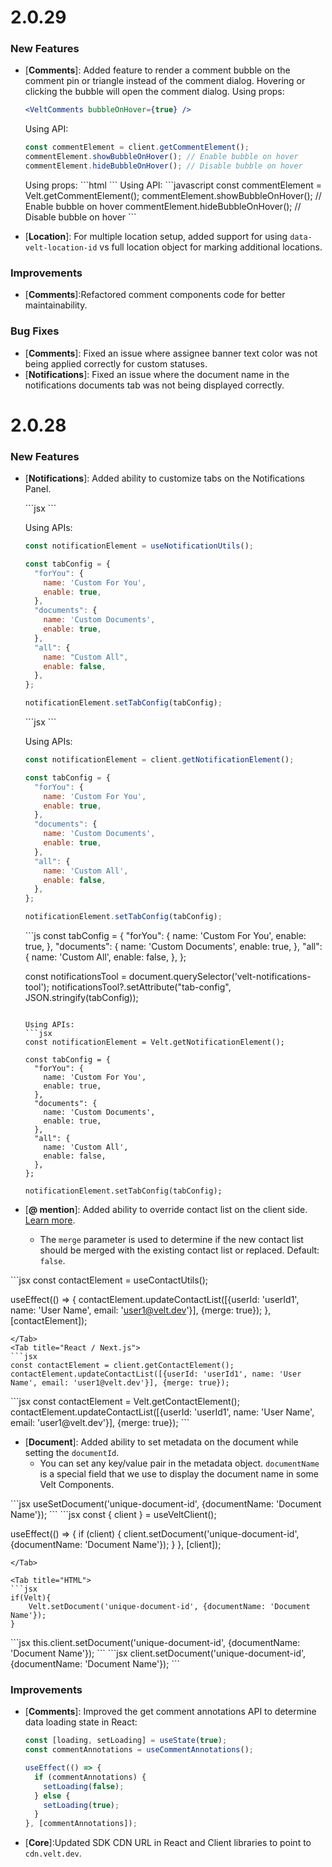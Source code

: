 # 2.0.29

### New Features

- [**Comments**]: Added feature to render a comment bubble on the comment pin or triangle instead of the comment dialog. Hovering or clicking the bubble will open the comment dialog.
    <Tabs>
    <Tab title="React / Next.js">
    Using props:
    ```jsx
    <VeltComments bubbleOnHover={true} />
    ```

    Using API:
    ```javascript
    const commentElement = client.getCommentElement();
    commentElement.showBubbleOnHover(); // Enable bubble on hover
    commentElement.hideBubbleOnHover(); // Disable bubble on hover
    ```
    </Tab>
    <Tab title="HTML / Other Frameworks">
    Using props:
    ```html
    <velt-comments bubble-on-hover="true"></velt-comments>
    ```
    Using API:
    ```javascript
    const commentElement = Velt.getCommentElement();
    commentElement.showBubbleOnHover(); // Enable bubble on hover
    commentElement.hideBubbleOnHover(); // Disable bubble on hover
    ```
    </Tab>
    </Tabs>

- [**Location**]: For multiple location setup, added support for using `data-velt-location-id` vs full location object for marking additional locations.

### Improvements
- [**Comments**]:Refactored comment components code for better maintainability.

### Bug Fixes
- [**Comments**]: Fixed an issue where assignee banner text color was not being applied correctly for custom statuses.
- [**Notifications**]: Fixed an issue where the document name in the notifications documents tab was not being displayed correctly.


# 2.0.28

### New Features

- [**Notifications**]: Added ability to customize tabs on the Notifications Panel.

  <Tabs>
  <Tab title="React / Next.js with Hooks">
  ```jsx
  <VeltNotificationsTool tabConfig={{
      "forYou": {
          name: 'Custom For You',
          enable: true,
      },
      "documents": {
          name: 'Custom Documents',
          enable: true,
      },
      "all": {
          name: 'Custom All',
          enable: false,
      },
  }} />
  ```

  Using APIs:
  ```jsx
  const notificationElement = useNotificationUtils();

  const tabConfig = {
    "forYou": {
      name: 'Custom For You',
      enable: true,
    },
    "documents": {
      name: 'Custom Documents',
      enable: true,
    },
    "all": {
      name: "Custom All",
      enable: false,
    },
  };

  notificationElement.setTabConfig(tabConfig);
  ```
  </Tab>

  <Tab title="React / Next.js">
  ```jsx
  <VeltNotificationsTool tabConfig={{
      "forYou": {
          name: 'Custom For You',
          enable: true,
      },
      "documents": {
          name: 'Custom Documents',
          enable: true,
      },
      "all": {
          name: 'Custom All',
          enable: false,
      },
  }} />
  ```

  Using APIs:
  ```jsx
  const notificationElement = client.getNotificationElement();

  const tabConfig = {
    "forYou": {
      name: 'Custom For You',
      enable: true,
    },
    "documents": {
      name: 'Custom Documents',
      enable: true,
    },
    "all": {
      name: 'Custom All',
      enable: false,
    },
  };

  notificationElement.setTabConfig(tabConfig);
  ```
  </Tab>

  <Tab title="HTML / Other Frameworks">
  ```js
  const tabConfig = {
    "forYou": {
      name: 'Custom For You',
      enable: true,
    },
    "documents": {
      name: 'Custom Documents',
      enable: true,
    },
    "all": {
      name: 'Custom All',
      enable: false,
    },
  };

  const notificationsTool = document.querySelector('velt-notifications-tool');
  notificationsTool?.setAttribute("tab-config", JSON.stringify(tabConfig));
  ```

  Using APIs:
  ```jsx
  const notificationElement = Velt.getNotificationElement();

  const tabConfig = {
    "forYou": {
      name: 'Custom For You',
      enable: true,
    },
    "documents": {
      name: 'Custom Documents',
      enable: true,
    },
    "all": {
      name: 'Custom All',
      enable: false,
    },
  };

  notificationElement.setTabConfig(tabConfig);
  ```
  </Tab>
  </Tabs>

- [**@ mention**]: Added ability to override contact list on the client side. [Learn more](/async-collaboration/comments/customize-behavior/@mentions).
  - The `merge` parameter is used to determine if the new contact list should be merged with the existing contact list or replaced. Default: `false`.

<Tabs>
<Tab title="React / Next.js with Hooks">
```jsx
const contactElement = useContactUtils();

useEffect(() => {
  contactElement.updateContactList([{userId: 'userId1', name: 'User Name', email: 'user1@velt.dev'}], {merge: true});
}, [contactElement]);

```
</Tab>
<Tab title="React / Next.js">
```jsx
const contactElement = client.getContactElement();
contactElement.updateContactList([{userId: 'userId1', name: 'User Name', email: 'user1@velt.dev'}], {merge: true});
```
</Tab>

<Tab title="HTML / Other Frameworks">
```jsx
const contactElement = Velt.getContactElement();
contactElement.updateContactList([{userId: 'userId1', name: 'User Name', email: 'user1@velt.dev'}], {merge: true});
```
</Tab>
</Tabs>

- [**Document**]: Added ability to set metadata on the document while setting the `documentId`.
  - You can set any key/value pair in the metadata object. `documentName` is a special field that we use to display the document name in some Velt Components.

<Tabs>
<Tab title="React / Next.js with Hooks">
```jsx
useSetDocument('unique-document-id', {documentName: 'Document Name'});
```
</Tab>

<Tab title="React / Next.js">
```jsx
const { client } = useVeltClient();

useEffect(() => {
    if (client) {
        client.setDocument('unique-document-id', {documentName: 'Document Name'});
    }
}, [client]);
```
</Tab>

<Tab title="HTML">
```jsx
if(Velt){
    Velt.setDocument('unique-document-id', {documentName: 'Document Name'});
}
```
</Tab>

<Tab title="Angular">
```jsx
this.client.setDocument('unique-document-id', {documentName: 'Document Name'});
```
</Tab>

<Tab title="Vue.js">
```jsx
client.setDocument('unique-document-id', {documentName: 'Document Name'});
```
</Tab>

</Tabs>

### Improvements

- [**Comments**]: Improved the get comment annotations API to determine data loading state in React:
  ```jsx
  const [loading, setLoading] = useState(true);
  const commentAnnotations = useCommentAnnotations();
  
  useEffect(() => {
    if (commentAnnotations) {
      setLoading(false);
    } else {
      setLoading(true);
    }
  }, [commentAnnotations]);
  ```
- [**Core**]:Updated SDK CDN URL in React and Client libraries to point to `cdn.velt.dev`.